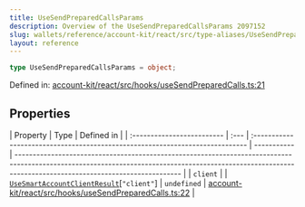 ```yaml
---
title: UseSendPreparedCallsParams
description: Overview of the UseSendPreparedCallsParams 2097152
slug: wallets/reference/account-kit/react/src/type-aliases/UseSendPreparedCallsParams
layout: reference
---
```


```ts
type UseSendPreparedCallsParams = object;
```

Defined in: [account-kit/react/src/hooks/useSendPreparedCalls.ts:21](https://github.com/alchemyplatform/aa-sdk/blob/923a52171f7246172caf350853843e6680197da9/account-kit/react/src/hooks/useSendPreparedCalls.ts#L21)

## Properties

| Property                   | Type | Defined in                                                                    |
| :------------------------- | :--- | :---------------------------------------------------------------------------- | ----------- | --------------------------------------------------------------------------------------------------------------------------------------------------------------------------------------------------------- |
| <a id="client" /> `client` |      | [`UseSmartAccountClientResult`](UseSmartAccountClientResult.mdx)\[`"client"`] | `undefined` | [account-kit/react/src/hooks/useSendPreparedCalls.ts:22](https://github.com/alchemyplatform/aa-sdk/blob/923a52171f7246172caf350853843e6680197da9/account-kit/react/src/hooks/useSendPreparedCalls.ts#L22) |
